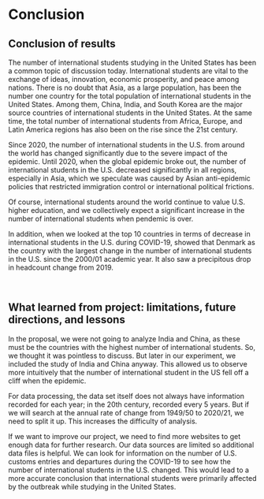 # Conclusion

## Conclusion of results
The number of international students studying in the United States has been a common topic of discussion today. International students are vital to the exchange of ideas, innovation, economic prosperity, and peace among nations. There is no doubt that Asia, as a large population, has been the number one country for the total population of international students in the United States. Among them, China, India, and South Korea are the major source countries of international students in the United States. At the same time, the total number of international students from Africa, Europe, and Latin America regions has also been on the rise since the 21st century.

Since 2020, the number of international students in the U.S. from around the world has changed significantly due to the severe impact of the epidemic. Until 2020, when the global epidemic broke out, the number of international students in the U.S. decreased significantly in all regions, especially in Asia, which we speculate was caused by Asian anti-epidemic policies that restricted immigration control or international political frictions.

Of course, international students around the world continue to value U.S. higher education, and we collectively expect a significant increase in the number of international students when pendemic is over.

In addition, when we looked at the top 10 countries in terms of decrease in international students in the U.S. during COVID-19, showed that Denmark as the country with the largest change in the number of international students in the U.S. since the 2000/01 academic year. It also saw a precipitous drop in headcount change from 2019.

<br>

## What learned from project: limitations, future directions, and lessons

In the proposal, we were not going to analyze India and China, as these must be the countries with the highest number of international students. So, we thought it was pointless to discuss. But later in our experiment, we included the study of India and China anyway. This allowed us to observe more intuitively that the number of international student in the US fell off a cliff when the epidemic.

For data processing, the data set itself does not always have information recorded for each year; in the 20th century, recorded every 5 years. But if we will search at the annual rate of change from 1949/50 to 2020/21, we need to split it up. This increases the difficulty of analysis.

If we want to improve our project, we need to find more websites to get enough data for further research. Our data sources are limited so additional data files is helpful. We can look for information on the number of U.S. customs entries and departures during the COVID-19 to see how the number of international students in the U.S. changed. This would lead to a more accurate conclusion that international students were primarily affected by the outbreak while studying in the United States.


